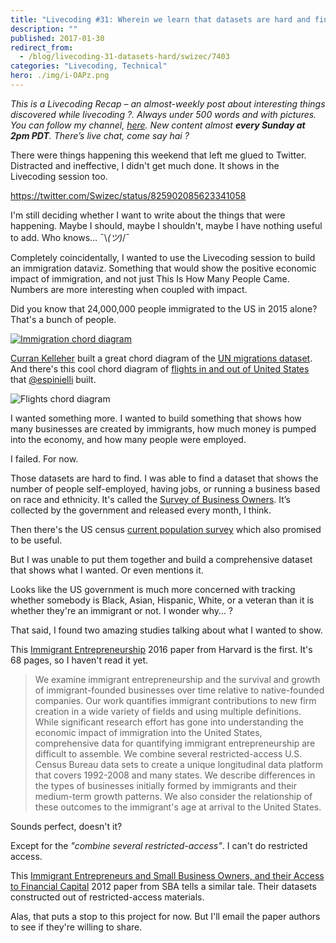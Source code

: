 ```yaml
---
title: "Livecoding #31: Wherein we learn that datasets are hard and find 2 good papers"
description: ""
published: 2017-01-30
redirect_from:
  - /blog/livecoding-31-datasets-hard/swizec/7403
categories: "Livecoding, Technical"
hero: ./img/i-OAPz.png
---
```


_This is a Livecoding Recap – an almost-weekly post about interesting things discovered while livecoding ?. Always under 500 words and with pictures. You can follow my channel, [here](https://livecoding.tv/swizec). New content almost **every Sunday at 2pm PDT**. There’s live chat, come say hai ?_

There were things happening this weekend that left me glued to Twitter. Distracted and ineffective, I didn't get much done. It shows in the Livecoding session too.

https://twitter.com/Swizec/status/825902085623341058

I'm still deciding whether I want to write about the things that were happening. Maybe I should, maybe I shouldn't, maybe I have nothing useful to add. Who knows… ¯\\_(ツ)_/¯

Completely coincidentally, I wanted to use the Livecoding session to build an immigration dataviz. Something that would show the positive economic impact of immigration, and not just This Is How Many People Came. Numbers are more interesting when coupled with impact.

Did you know that 24,000,000 people immigrated to the US in 2015 alone? That's a bunch of people.

[![Immigration chord diagram](./img/i-OAPz.png)](https://bl.ocks.org/curran/8c5bb1e0dd8ea98695d28c8a0ccfc533)

[Curran Kelleher](https://twitter.com/currankelleher) built a great chord diagram of the [UN migrations dataset](https://github.com/curran/data/blob/gh-pages/un/migration/README.md). And there's this cool chord diagram of [flights in and out of United States](http://ansperformance.eu/studies/flows-extra/index.html) that [@espinielli](https://twitter.com/espinielli) built.

![Flights chord diagram](./img/blog-wp-content-uploads-2017-01-flights-diagram-screenshot.png)

I wanted something more. I wanted to build something that shows how many businesses are created by immigrants, how much money is pumped into the economy, and how many people were employed.

I failed. For now.

Those datasets are hard to find. I was able to find a dataset that shows the number of people self-employed, having jobs, or running a business based on race and ethnicity. It's called the [Survey of Business Owners](https://catalog.data.gov/dataset/survey-of-business-owners). It’s collected by the government and released every month, I think.

Then there's the US census [current population survey](http://www.census.gov/data/tables/time-series/demo/income-poverty/cps-pinc.html) which also promised to be useful.

But I was unable to put them together and build a comprehensive dataset that shows what I wanted. Or even mentions it.

Looks like the US government is much more concerned with tracking whether somebody is Black, Asian, Hispanic, White, or a veteran than it is whether they're an immigrant or not. I wonder why… ?

That said, I found two amazing studies talking about what I wanted to show.

This [Immigrant Entrepreneurship](http://www.hbs.edu/faculty/Publication%20Files/17-011_da2c1cf4-a999-4159-ab95-457c783e3fff.pdf) 2016 paper from Harvard is the first. It's 68 pages, so I haven't read it yet.

> We examine immigrant entrepreneurship and the survival and growth of immigrant-founded businesses over time relative to native-founded companies. Our work quantifies immigrant contributions to new firm creation in a wide variety of fields and using multiple definitions. While significant research effort has gone into understanding the economic impact of immigration into the United States, comprehensive data for quantifying immigrant entrepreneurship are difficult to assemble. We combine several restricted-access U.S. Census Bureau data sets to create a unique longitudinal data platform that covers 1992-2008 and many states. We describe differences in the types of businesses initially formed by immigrants and their medium-term growth patterns. We also consider the relationship of these outcomes to the immigrant's age at arrival to the United States.

Sounds perfect, doesn't it?

Except for the _"combine several restricted-access"_. I can't do restricted access.

This [Immigrant Entrepreneurs and Small Business Owners, and their Access to Financial Capital](https://www.sba.gov/sites/default/files/rs396tot.pdf) 2012 paper from SBA tells a similar tale. Their datasets constructed out of restricted-access materials.

Alas, that puts a stop to this project for now. But I'll email the paper authors to see if they're willing to share.
